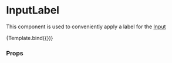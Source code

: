 
<Meta title="Components/Form/InputLabel" component={InputLabel} />

# InputLabel

This component is used to conveniently apply a label for the [Input](/docs/components-form-input--default-story)


<Canvas>
  <Story name="Default" args={{ label: 'Input Label', inputId: 'label' }}>
    {Template.bind({})}
  </Story>
</Canvas>

### Props

<ArgsTable story="Default" />
